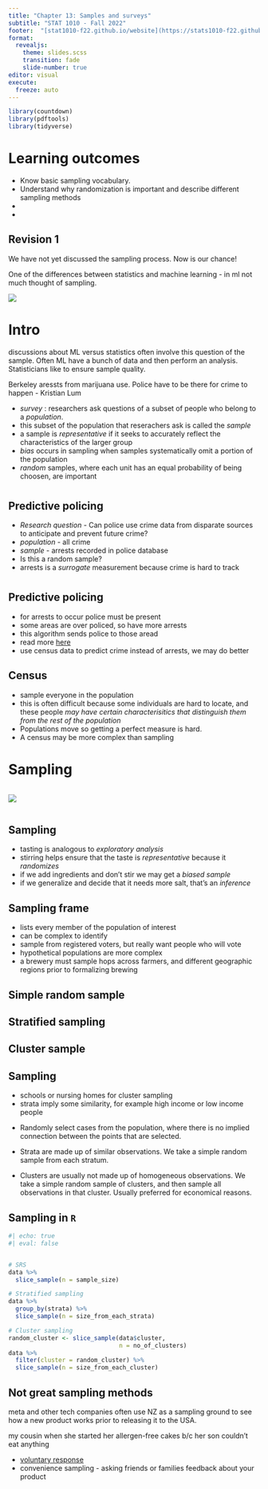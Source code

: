 ```yaml
---
title: "Chapter 13: Samples and surveys"
subtitle: "STAT 1010 - Fall 2022"
footer:  "[stat1010-f22.github.io/website](https://stats1010-f22.github.io/website/)"
format: 
  revealjs: 
    theme: slides.scss
    transition: fade
    slide-number: true
editor: visual
execute:
  freeze: auto
---
```


```r
library(countdown)
library(pdftools)
library(tidyverse)
```

# Learning outcomes

::: incremental
-   Know basic sampling vocabulary.
-   Understand why randomization is important and describe different sampling methods
-   
-   
:::

## Revision 1

::: notes
We have not yet discussed the sampling process. Now is our chance!

One of the differences between statistics and machine learning - in ml not much thought of sampling.
:::

![](lect_07-images/parameter_estimate.png)

# Intro

::: notes
discussions about ML versus statistics often involve this question of the sample. Often ML have a bunch of data and then perform an analysis. Statisticians like to ensure sample quality.

Berkeley aressts from marijuana use. Police have to be there for crime to happen - Kristian Lum
:::

::: incremental
-   *survey* : researchers ask questions of a subset of people who belong to a *population*.
-   this subset of the population that reserachers ask is called the *sample*
-   a sample is *representative* if it seeks to accurately reflect the characteristics of the larger group
-   *bias* occurs in sampling when samples systematically omit a portion of the population
-   *random* samples, where each unit has an equal probability of being choosen, are important
:::

#  {background-image="lect_12-things/predictive_policing.png" background-size="contain"}

## Predictive policing

::: incremental
-   *Research question* - Can police use crime data from disparate sources to anticipate and prevent future crime?
-   *population* - all crime
-   *sample* - arrests recorded in police database
-   Is this a random sample?
-   arrests is a *surrogate* measurement because crime is hard to track
:::

#  {background-image="lect_12-things/oakland_usage.png" background-size="contain"}

## Predictive policing

::: incremental
-   for arrests to occur police must be present
-   some areas are over policed, so have more arrests
-   this algorithm sends police to those aread
-   read more [here](https://rss.onlinelibrary.wiley.com/doi/full/10.1111/j.1740-9713.2016.00960.x)
-   use census data to predict crime instead of arrests, we may do better
:::

## Census

::: incremental
-   sample everyone in the population
-   this is often difficult because some individuals are hard to locate, and these people *may have certain characterisitics that distinguish them from the rest of the population*
-   Populations move so getting a perfect measure is hard.
-   A census may be more complex than sampling
:::

#  {background-image="lect_12-things/illegal_immigrants.png" background-size="contain"}

# Sampling

::: columns
::: {.column width="100%"}
![](lect_12-things/wally-walrus-soup.gif)
:::

::: {.column width="0%"}
:::
:::

## Sampling
::: incremental
- tasting is analogous to *exploratory analysis*
- stirring helps ensure that the taste is *representative* because it *randomizes* 
- if we add ingredients and don't stir we may get a *biased sample* 
- if we generalize and decide that it needs more salt, that's an *inference*
:::

## Sampling frame

::: incremental
- lists every member of the population of interest
- can be complex to identify
- sample from registered voters, but really want people who will vote
- hypothetical populations are more complex
- a brewery must sample hops across farmers, and different geographic regions prior to formalizing brewing
:::

## Simple random sample {background-image="lect_12-things/SRS.png" background-size="contain"}

## Stratified sampling {background-image="lect_12-things/stratified.png" background-size="contain"}

## Cluster sample {background-image="lect_12-things/cluster.png" background-size="contain"}

## Sampling

::: notes
- schools or nursing homes for cluster sampling
- strata imply some similarity, for example high income or low income people

:::

::: incremental
- Randomly select cases from the population, where there is no implied connection between the points that are selected.

- Strata are made up of similar observations. We take a simple random sample from each stratum.

- Clusters are usually not made up of homogeneous observations. We take a simple random sample of clusters, and then sample all observations in that cluster. Usually preferred for economical reasons.
:::

## Sampling in `R`

```r
#| echo: true
#| eval: false


# SRS
data %>% 
  slice_sample(n = sample_size)

# Stratified sampling
data %>% 
  group_by(strata) %>% 
  slice_sample(n = size_from_each_strata)

# Cluster sampling
random_cluster <- slice_sample(data$cluster, 
                               n = no_of_clusters)
data %>% 
  filter(cluster = random_cluster) %>% 
  slice_sample(n = size_from_each_cluster)

```

## Not great sampling methods
::: notes
meta and other tech companies often use NZ as a sampling ground to see how a new product works prior to releasing it to the USA.

my cousin when she started her allergen-free cakes b/c her son couldn't eat anything
:::

::: incremental
- [voluntary response](https://www.birdoftheyear.org.nz/)
- convenience sampling - asking friends or families feedback about your product

:::
